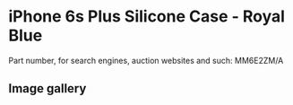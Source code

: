 # iPhone 6s Plus Silicone Case - Royal Blue

Part number, for search engines, auction websites and such: MM6E2ZM/A

## Image gallery

<div style={{ width: "768px" }}>
  <GalleryComponent
    images={[
      {
        original: "/everysource/MM6E2",
        thumbnail: "/everypreview/MM6E2",
      },
      {
        original: "/everysource/MM6E2_AV1_GOLD",
        thumbnail: "/everypreview/MM6E2_AV1_GOLD",
      },
      {
        original: "/everysource/MM6E2_AV1_SILVER",
        thumbnail: "/everypreview/MM6E2_AV1_SILVER",
      },
      {
        original: "/everysource/MM6E2_AV1_SPACE_GRAY",
        thumbnail: "/everypreview/MM6E2_AV1_SPACE_GRAY",
      }
    ]}
  />
</div>